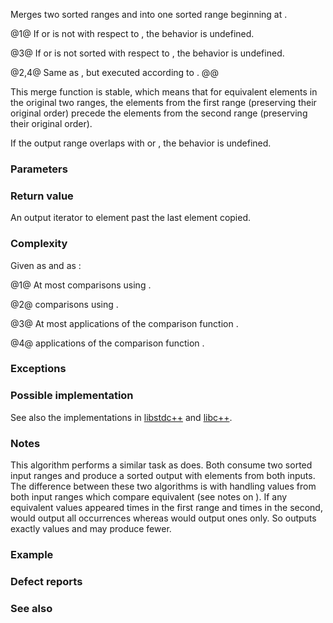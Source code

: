 {{cpp/title|merge}}
{{cpp/algorithm/navbar}}
{{dcl begin}}
{{dcl header|algorithm}}
{{dcla|num=1|notes={{mark constexpr since c++20}}|
template&lt; class InputIt1, class InputIt2, class OutputIt &gt;
OutputIt merge( InputIt1 first1, InputIt1 last1,
                InputIt2 first2, InputIt2 last2,
                OutputIt d_first );
}}
{{dcl|num=2|since=c++17|
template&lt; class ExecutionPolicy,
          class ForwardIt1, class ForwardIt2, class ForwardIt3 &gt;
ForwardIt3 merge( ExecutionPolicy&amp;&amp; policy,
                  ForwardIt1 first1, ForwardIt1 last1,
                  ForwardIt2 first2, ForwardIt2 last2,
                  ForwardIt3 d_first );
}}
{{dcla|num=3|notes={{mark constexpr since c++20}}|
template&lt; class InputIt1, class InputIt2,
          class OutputIt, class Compare &gt;
OutputIt merge( InputIt1 first1, InputIt1 last1,
                InputIt2 first2, InputIt2 last2,
                OutputIt d_first, Compare comp );
}}
{{dcl|num=4|since=c++17|
template&lt; class ExecutionPolicy,
          class ForwardIt1, class ForwardIt2,
          class ForwardIt3, class Compare &gt;
ForwardIt3 merge( ExecutionPolicy&amp;&amp; policy,
                  ForwardIt1 first1, ForwardIt1 last1,
                  ForwardIt2 first2, ForwardIt2 last2,
                  ForwardIt3 d_first, Compare comp );
}}
{{dcl end}}

Merges two sorted ranges {{range|first1|last1}} and {{range|first2|last2}} into one sorted range beginning at {{c|d_first}}.

@1@ If {{range|first1|last1}} or {{range|first2|last2}} is not {{rlp|/#Requirements|sorted}} with respect to {{rev inl|until=c++20|{{c/core|operator&lt;}}}}{{rev inl|since=c++20|{{c|std::less{}&lt;!----&gt;}}}}, the behavior is undefined.

@3@ If {{range|first1|last1}} or {{range|first2|last2}} is not sorted with respect to {{c|comp}}, the behavior is undefined.

@2,4@ Same as {{v|1,3}}, but executed according to {{c|policy}}.
@@ {{cpp/algorithm/parallel overload precondition|plural=yes}}

This merge function is stable, which means that for equivalent elements in the original two ranges, the elements from the first range (preserving their original order) precede the elements from the second range (preserving their original order).

If the output range overlaps with {{range|first1|last1}} or {{range|first2|last2}}, the behavior is undefined.

===Parameters===
{{par begin}}
{{par|first1, last1|the first range of elements to merge}}
{{par|first2, last2|the second range of elements to merge}}
{{par|d_first|the beginning of the destination range}}
{{par exec pol}}
{{par cmp ord|comp|p1=InputIt1|p2=InputIt2}}
{{par hreq}}
{{par req named|InputIt1, InputIt2|InputIterator}}
{{par req named|ForwardIt1, ForwardIt2, ForwardIt3|ForwardIterator}}
{{par req named|OutputIt|OutputIterator}}
{{par req named|Compare|Compare}}
{{par end}}

===Return value===
An output iterator to element past the last element copied.

===Complexity===
Given {{mathjax-or|\(\scriptsize N_1\)|N{{su|b=1}}}} as {{c|std::distance(first1, last1)}} and {{mathjax-or|\(\scriptsize N_2\)|N{{su|b=2}}}} as {{c|std::distance(first2, last2)}}:

@1@ At most {{mathjax-or|\(\scriptsize N_1+N_2-1\)|N{{su|b=1}}+N{{su|b=2}}-1}} comparisons using {{rev inl|until=c++20|{{c/core|operator&lt;}}}}{{rev inl|since=c++20|{{c|std::less{}&lt;!----&gt;}}}}.

@2@ {{mathjax-or|\(\scriptsize O(N_1+N_2)\)|O(N{{su|b=1}}+N{{su|b=2}})}} comparisons using {{rev inl|until=c++20|{{c/core|operator&lt;}}}}{{rev inl|since=c++20|{{c|std::less{}&lt;!----&gt;}}}}.

@3@ At most {{mathjax-or|\(\scriptsize N_1+N_2-1\)|N{{su|b=1}}+N{{su|b=2}}-1}} applications of the comparison function {{c|comp}}.

@4@ {{mathjax-or|\(\scriptsize O(N_1+N_2)\)|O(N{{su|b=1}}+N{{su|b=2}})}} applications of the comparison function {{c|comp}}.

===Exceptions===
{{cpp/algorithm/parallel exceptions reporting behavior|singular=no}}

===Possible implementation===
See also the implementations in [https://github.com/gcc-mirror/gcc/blob/d9375e490072d1aae73a93949aa158fcd2a27018/libstdc%2B%2B-v3/include/bits/stl_algo.h#L4856 libstdc++] and [https://github.com/llvm-mirror/libcxx/blob/a12cb9d211019d99b5875b6d8034617cbc24c2cc/include/algorithm#L4348 libc++].
{{eq impl
|title1=merge (1)|ver1=1|1=
template&lt;class InputIt1, class InputIt2, class OutputIt&gt;
OutputIt merge(InputIt1 first1, InputIt1 last1,
               InputIt2 first2, InputIt2 last2,
               OutputIt d_first)
{
    for (; first1 != last1; ++d_first)
    {
        if (first2 == last2)
            return std::copy(first1, last1, d_first);
        
        if (*first2 &lt; *first1)
        {
            *d_first = *first2;
            ++first2;
        }
        else
        {
            *d_first = *first1;
            ++first1;
        }
    }
    return std::copy(first2, last2, d_first);
}
|title2=merge (3)|ver2=3|2=
template&lt;class InputIt1, class InputIt2,
         class OutputIt, class Compare&gt;
OutputIt merge(InputIt1 first1, InputIt1 last1,
               InputIt2 first2, InputIt2 last2,
               OutputIt d_first, Compare comp)
{
    for (; first1 != last1; ++d_first)
    {
        if (first2 == last2)
            return std::copy(first1, last1, d_first);
        
        if (comp(*first2, *first1))
        {
            *d_first = *first2;
            ++first2;
        }
        else
        {
            *d_first = *first1;
            ++first1;
        }
    }
    return std::copy(first2, last2, d_first);
}
}}

===Notes===
This algorithm performs a similar task as {{c|std::set_union}} does. Both consume two sorted input ranges and produce a sorted output with elements from both inputs. The difference between these two algorithms is with handling values from both input ranges which compare equivalent (see notes on {{named req|LessThanComparable}}). If any equivalent values appeared {{c|n}} times in the first range and {{c|m}} times in the second, {{tt|std::merge}} would output all {{c|n + m}} occurrences whereas {{tt|std::set_union}} would output {{c|std::max(n, m)}} ones only. So {{tt|std::merge}} outputs exactly {{c|std::distance(first1, last1) + std::distance(first2, last2)}} values and {{tt|std::set_union}} may produce fewer.

===Example===
{{example
|
|code=
#include &lt;algorithm&gt;
#include &lt;functional&gt;
#include &lt;iostream&gt;
#include &lt;iterator&gt;
#include &lt;random&gt;
#include &lt;vector&gt;

auto print = [](const auto rem, const auto&amp; v)
{
    std::cout &lt;&lt; rem;
    std::copy(v.begin(), v.end(), std::ostream_iterator&lt;int&gt;(std::cout, " "));
    std::cout &lt;&lt; '\n';
};

int main()
{
    // fill the vectors with random numbers
    std::random_device rd;
    std::mt19937 mt(rd());
    std::uniform_int_distribution&lt;&gt; dis(0, 9);
    
    std::vector&lt;int&gt; v1(10), v2(10);
    std::generate(v1.begin(), v1.end(), std::bind(dis, std::ref(mt)));
    std::generate(v2.begin(), v2.end(), std::bind(dis, std::ref(mt)));
    
    print("Originally:\nv1: ", v1);
    print("v2: ", v2);
    
    std::sort(v1.begin(), v1.end());
    std::sort(v2.begin(), v2.end());
    
    print("After sorting:\nv1: ", v1);
    print("v2: ", v2);
    
    // merge
    std::vector&lt;int&gt; dst;
    std::merge(v1.begin(), v1.end(), v2.begin(), v2.end(), std::back_inserter(dst));
    
    print("After merging:\ndst: ", dst);
}
|p=true
|output=
Originally:
v1: 2 6 5 7 4 2 2 6 7 0
v2: 8 3 2 5 0 1 9 6 5 0
After sorting:
v1: 0 2 2 2 4 5 6 6 7 7
v2: 0 0 1 2 3 5 5 6 8 9
After merging:
dst: 0 0 0 1 2 2 2 2 3 4 5 5 5 6 6 6 7 7 8 9
}}

===Defect reports===
{{dr list begin}}
{{dr list item|wg=lwg|dr=780|std=C++98|before=the merge operation was not defined|after=defined}}
{{dr list end}}

===See also===
{{dsc begin}}
{{dsc inc|cpp/algorithm/dsc inplace_merge}}
{{dsc inc|cpp/algorithm/dsc is_sorted}}
{{dsc inc|cpp/algorithm/dsc set_union}}
{{dsc inc|cpp/algorithm/dsc sort}}
{{dsc inc|cpp/algorithm/dsc stable_sort}}
{{dsc inc|cpp/algorithm/ranges/dsc merge}}
{{dsc end}}

{{langlinks|de|es|fr|it|ja|pt|ru|zh}}